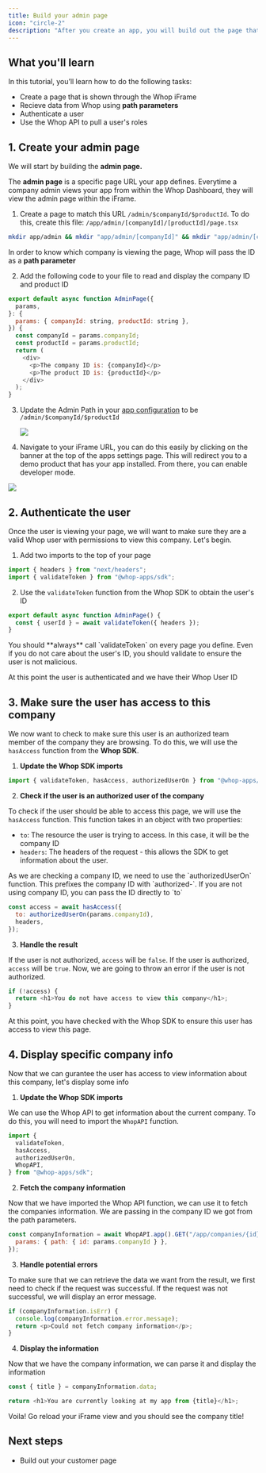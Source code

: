```yaml
---
title: Build your admin page
icon: "circle-2"
description: "After you create an app, you will build out the page that allows Whop Companies to interact with your app"
---
```


## What you'll learn

In this tutorial, you’ll learn how to do the following tasks:

- Create a page that is shown through the Whop iFrame
- Recieve data from Whop using **path parameters**
- Authenticate a user
- Use the Whop API to pull a user's roles

## 1. Create your admin page

We will start by building the **admin page.**

The **admin page** is a specific page URL your app defines. Everytime a company admin views your app from within the Whop Dashboard, they will view the admin page within the iFrame.

1. Create a page to match this URL `/admin/$companyId/$productId`. To do this, create this file: `/app/admin/[companyId]/[productId]/page.tsx`

```bash
mkdir app/admin && mkdir "app/admin/[companyId]" && mkdir "app/admin/[companyId]/[productId]" && touch "app/admin/[companyId]/[productId]/page.tsx"
```

In order to know which company is viewing the page, Whop will pass the ID as a **path parameter**

2. Add the following code to your file to read and display the company ID and product ID

```javascript
export default async function AdminPage({
  params,
}: {
  params: { companyId: string, productId: string },
}) {
  const companyId = params.companyId;
  const productId = params.productId;
  return (
    <div>
      <p>The company ID is: {companyId}</p>
      <p>The product ID is: {productId}</p>
    </div>
  );
}
```

3. Update the Admin Path in your [app configuration](https://dash.whop.com/settings/developer) to be `/admin/$companyId/$productId`

   <Frame>
     <img src="https://imgur.com/I02L6Iv.png" />
   </Frame>

4. Navigate to your iFrame URL, you can do this easily by clicking on the banner at the top of the apps settings page. This will redirect you to a demo product that has your app installed. From there, you can enable developer mode.

<Frame>
  <img src="https://imgur.com/RMjXYJx.gif" />
</Frame>

## 2. Authenticate the user

Once the user is viewing your page, we will want to make sure they are a valid Whop user with permissions to view this company. Let's begin.

1. Add two imports to the top of your page

```javascript
import { headers } from "next/headers";
import { validateToken } from "@whop-apps/sdk";
```

2. Use the `validateToken` function from the Whop SDK to obtain the user's ID

```javascript
export default async function AdminPage() {
  const { userId } = await validateToken({ headers });
}
```

<Warning>
  You should **always** call `validateToken` on every page you define. Even if
  you do not care about the user's ID, you should validate to ensure the user is
  not malicious.
</Warning>

At this point the user is authenticated and we have their Whop User ID

## 3. Make sure the user has access to this company

We now want to check to make sure this user is an authorized team member of the company they are browsing. To do this, we will use the `hasAccess` function from the **Whop SDK**.

1. **Update the Whop SDK imports**

```js
import { validateToken, hasAccess, authorizedUserOn } from "@whop-apps/sdk";
```

2. **Check if the user is an authorized user of the company**

To check if the user should be able to access this page, we will use the `hasAccess` function. This function takes in an object with two properties:

- `to`: The resource the user is trying to access. In this case, it will be the company ID
- `headers`: The headers of the request - this allows the SDK to get information about the user.

<Note>
  As we are checking a company ID, we need to use the `authorizedUserOn`
  function. This prefixes the company ID with `authorized-`. If you are not
  using company ID, you can pass the ID directly to `to`
</Note>

```js
const access = await hasAccess({
  to: authorizedUserOn(params.companyId),
  headers,
});
```

3. **Handle the result**

If the user is not authorized, `access` will be `false`. If the user is authorized, `access` will be `true`. Now, we are going to throw an error if the user is not authorized.

```js
if (!access) {
  return <h1>You do not have access to view this company</h1>;
}
```

At this point, you have checked with the Whop SDK to ensure this user has access to view this page.

## 4. Display specific company info

Now that we can gurantee the user has access to view information about this company, let's display some info

1. **Update the Whop SDK imports**

We can use the Whop API to get information about the current company. To do this, you will need to import the `WhopAPI` function.

```javascript
import {
  validateToken,
  hasAccess,
  authorizedUserOn,
  WhopAPI,
} from "@whop-apps/sdk";
```

2. **Fetch the company information**

Now that we have imported the Whop API function, we can use it to fetch the companies information. We are passing in the company ID we got from the path parameters.

```javascript
const companyInformation = await WhopAPI.app().GET("/app/companies/{id}", {
  params: { path: { id: params.companyId } },
});
```

3. **Handle potential errors**

To make sure that we can retrieve the data we want from the result, we first need to check if the request was successful. If the request was not successful, we will display an error message.

```javascript
if (companyInformation.isErr) {
  console.log(companyInformation.error.message);
  return <p>Could not fetch company information</p>;
}
```

4. **Display the information**

Now that we have the company information, we can parse it and display the information

```javascript
const { title } = companyInformation.data;

return <h1>You are currently looking at my app from {title}</h1>;
```

Voila! Go reload your iFrame view and you should see the company title!

## Next steps

- Build out your customer page
